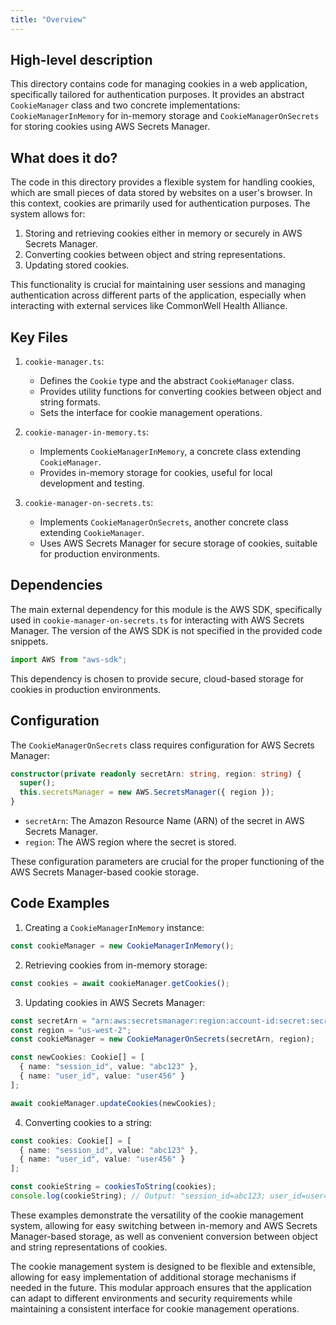 ```yaml
---
title: "Overview"
---
```


## High-level description
This directory contains code for managing cookies in a web application, specifically tailored for authentication purposes. It provides an abstract `CookieManager` class and two concrete implementations: `CookieManagerInMemory` for in-memory storage and `CookieManagerOnSecrets` for storing cookies using AWS Secrets Manager.

## What does it do?
The code in this directory provides a flexible system for handling cookies, which are small pieces of data stored by websites on a user's browser. In this context, cookies are primarily used for authentication purposes. The system allows for:

1. Storing and retrieving cookies either in memory or securely in AWS Secrets Manager.
2. Converting cookies between object and string representations.
3. Updating stored cookies.

This functionality is crucial for maintaining user sessions and managing authentication across different parts of the application, especially when interacting with external services like CommonWell Health Alliance.

## Key Files

1. `cookie-manager.ts`:
   - Defines the `Cookie` type and the abstract `CookieManager` class.
   - Provides utility functions for converting cookies between object and string formats.
   - Sets the interface for cookie management operations.

2. `cookie-manager-in-memory.ts`:
   - Implements `CookieManagerInMemory`, a concrete class extending `CookieManager`.
   - Provides in-memory storage for cookies, useful for local development and testing.

3. `cookie-manager-on-secrets.ts`:
   - Implements `CookieManagerOnSecrets`, another concrete class extending `CookieManager`.
   - Uses AWS Secrets Manager for secure storage of cookies, suitable for production environments.

## Dependencies
The main external dependency for this module is the AWS SDK, specifically used in `cookie-manager-on-secrets.ts` for interacting with AWS Secrets Manager. The version of the AWS SDK is not specified in the provided code snippets.

```typescript
import AWS from "aws-sdk";
```

This dependency is chosen to provide secure, cloud-based storage for cookies in production environments.

## Configuration
The `CookieManagerOnSecrets` class requires configuration for AWS Secrets Manager:

```typescript
constructor(private readonly secretArn: string, region: string) {
  super();
  this.secretsManager = new AWS.SecretsManager({ region });
}
```

- `secretArn`: The Amazon Resource Name (ARN) of the secret in AWS Secrets Manager.
- `region`: The AWS region where the secret is stored.

These configuration parameters are crucial for the proper functioning of the AWS Secrets Manager-based cookie storage.

## Code Examples

1. Creating a `CookieManagerInMemory` instance:

```typescript
const cookieManager = new CookieManagerInMemory();
```

2. Retrieving cookies from in-memory storage:

```typescript
const cookies = await cookieManager.getCookies();
```

3. Updating cookies in AWS Secrets Manager:

```typescript
const secretArn = "arn:aws:secretsmanager:region:account-id:secret:secret-name";
const region = "us-west-2";
const cookieManager = new CookieManagerOnSecrets(secretArn, region);

const newCookies: Cookie[] = [
  { name: "session_id", value: "abc123" },
  { name: "user_id", value: "user456" }
];

await cookieManager.updateCookies(newCookies);
```

4. Converting cookies to a string:

```typescript
const cookies: Cookie[] = [
  { name: "session_id", value: "abc123" },
  { name: "user_id", value: "user456" }
];

const cookieString = cookiesToString(cookies);
console.log(cookieString); // Output: "session_id=abc123; user_id=user456"
```

These examples demonstrate the versatility of the cookie management system, allowing for easy switching between in-memory and AWS Secrets Manager-based storage, as well as convenient conversion between object and string representations of cookies.

The cookie management system is designed to be flexible and extensible, allowing for easy implementation of additional storage mechanisms if needed in the future. This modular approach ensures that the application can adapt to different environments and security requirements while maintaining a consistent interface for cookie management operations.